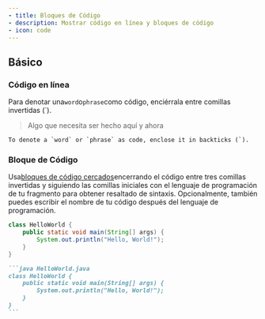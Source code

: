 ```yaml
---
- title: Bloques de Código
- description: Mostrar código en línea y bloques de código
- icon: code
---
```


## Básico

### Código en línea

Para denotar una`word`o`phrase`como código, enciérrala entre comillas invertidas (\`).

> Algo que necesita ser hecho aquí y ahora

```
To denote a `word` or `phrase` as code, enclose it in backticks (`).
```

### Bloque de Código

Usa[bloques de código cercados](https://www.markdownguide.org/extended-syntax/#fenced-code-blocks)encerrando el código entre tres comillas invertidas y siguiendo las comillas iniciales con el lenguaje de programación de tu fragmento para obtener resaltado de sintaxis. Opcionalmente, también puedes escribir el nombre de tu código después del lenguaje de programación.

```java HelloWorld.java
class HelloWorld {
    public static void main(String[] args) {
        System.out.println("Hello, World!");
    }
}
```

````md
```java HelloWorld.java
class HelloWorld {
    public static void main(String[] args) {
        System.out.println("Hello, World!");
    }
}
```
````
